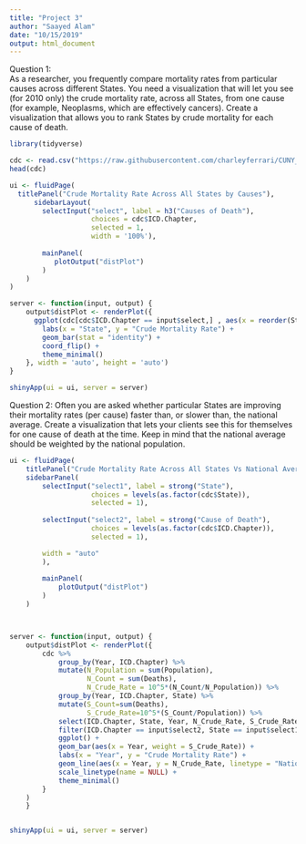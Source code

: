 ---
title: "Project 3"
author: "Saayed Alam"
date: "10/15/2019"
output: html_document
---

Question 1:  
As a researcher, you frequently compare mortality rates from particular causes across different States. You need a visualization that will let you see (for 2010 only) the crude mortality rate, across all States, from one cause (for example, Neoplasms, which are effectively cancers). Create a visualization that allows you to rank States by crude mortality for each cause of death.

```{r, message=FALSE}
library(tidyverse)
```


```{r}
cdc <- read.csv("https://raw.githubusercontent.com/charleyferrari/CUNY_DATA_608/master/module3/data/cleaned-cdc-mortality-1999-2010-2.csv")
head(cdc)
```


```{r, eval=FALSE}
ui <- fluidPage(
  titlePanel("Crude Mortality Rate Across All States by Causes"), 
      sidebarLayout(
        selectInput("select", label = h3("Causes of Death"), 
                    choices = cdc$ICD.Chapter, 
                    selected = 1,
                    width = '100%'),
        
        mainPanel(
           plotOutput("distPlot")
        )
    )
)

server <- function(input, output) {
    output$distPlot <- renderPlot({
      ggplot(cdc[cdc$ICD.Chapter == input$select,] , aes(x = reorder(State, Crude.Rate), y = Crude.Rate)) +
        labs(x = "State", y = "Crude Mortality Rate") +  
        geom_bar(stat = "identity") +
        coord_flip() +
        theme_minimal()
    }, width = 'auto', height = 'auto')
}

shinyApp(ui = ui, server = server)
```

Question 2:
Often you are asked whether particular States are improving their mortality rates (per cause) faster than, or slower than, the national average. Create a visualization that lets your clients see this for themselves for one cause of death at the time. Keep in mind that the national average should be weighted by the national population.


```{r, eval=FALSE}
ui <- fluidPage(
    titlePanel("Crude Mortality Rate Across All States Vs National Average"), 
    sidebarPanel(
        selectInput("select1", label = strong("State"), 
                    choices = levels(as.factor(cdc$State)), 
                    selected = 1),
    
        selectInput("select2", label = strong("Cause of Death"), 
                    choices = levels(as.factor(cdc$ICD.Chapter)), 
                    selected = 1),

        width = "auto"
        ),
        
        mainPanel(
            plotOutput("distPlot")
        )
    )



server <- function(input, output) {
    output$distPlot <- renderPlot({
        cdc %>% 
            group_by(Year, ICD.Chapter) %>%
            mutate(N_Population = sum(Population),
                   N_Count = sum(Deaths), 
                   N_Crude_Rate = 10^5*(N_Count/N_Population)) %>% 
            group_by(Year, ICD.Chapter, State) %>%
            mutate(S_Count=sum(Deaths),
                   S_Crude_Rate=10^5*(S_Count/Population)) %>%
            select(ICD.Chapter, State, Year, N_Crude_Rate, S_Crude_Rate) %>% 
            filter(ICD.Chapter == input$select2, State == input$select1) %>% 
            ggplot() +
            geom_bar(aes(x = Year, weight = S_Crude_Rate)) +
            labs(x = "Year", y = "Crude Mortality Rate") + 
            geom_line(aes(x = Year, y = N_Crude_Rate, linetype = "National Average"), col = "red", lwd = 1) +
            scale_linetype(name = NULL) +
            theme_minimal()
        }
    )
    }


shinyApp(ui = ui, server = server)

```


